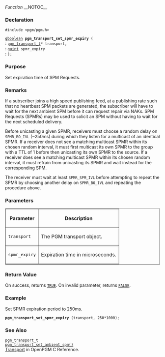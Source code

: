 ''Function''
__NOTOC__
=== Declaration ===
<tt>#include <pgm/pgm.h></tt>

<tt>[http://library.gnome.org/devel/glib/stable/glib-Basic-Types.html#gboolean gboolean] '''pgm_transport_set_spmr_expiry''' (</tt><br>
: <tt>[[2/OpenPGM C Reference/pgm_transport_t|pgm_transport_t]]*     transport,</tt><br>
: <tt>[http://library.gnome.org/devel/glib/stable/glib-Basic-Types.html#guint guint]                     spmr_expiry</tt><br>
: <tt>);</tt>

=== Purpose ===
Set expiration time of SPM Requests.

=== Remarks ===
If a subscriber joins a high speed publishing feed, at a publishing rate such that no heartbeat SPM packets are generated, the subscriber will have to wait for the next ambient SPM before it can request repair via NAKs. SPM Requests (SPMRs) may be used to solicit an SPM without having to wait for the next scheduled delivery.

Before unicasting a given SPMR, receivers must choose a random delay on <tt>SPMR_BO_IVL</tt> (~250ms) during which they listen for a multicast of an identical SPMR.  If a receiver does not see a matching multicast SPMR within its chosen random interval, it must first multicast its own SPMR to the group with a TTL of 1 before then unicasting its own SPMR to the source.  If a receiver does see a matching multicast SPMR within its chosen random interval, it must refrain from unicasting its SPMR and wait instead for the corresponding SPM.

The receiver must wait at least <tt>SPMR_SPM_IVL</tt> before attempting to repeat the SPMR by choosing another delay on <tt>SPMR_BO_IVL</tt> and repeating the procedure above.

=== Parameters ===
<table border="1" cellpadding="5" cellspacing="0">
<tr>
<th>Parameter</th>
<th>Description</th>
</tr>
<tr>
<td><tt>transport</tt></td>
<td>The PGM transport object.</td>
</tr><tr>
<td><tt>spmr_expiry</tt></td>
<td>Expiration time in microseconds.</td>
</tr>
</table>


=== Return Value ===
On success, returns <tt>[http://library.gnome.org/devel/glib/stable/glib-Standard-Macros.html#TRUE--CAPS TRUE]</tt>.  On invalid parameter, returns <tt>[http://library.gnome.org/devel/glib/stable/glib-Standard-Macros.html#FALSE--CAPS FALSE]</tt>.

=== Example ===
Set SPMR expiration period to 250ms.

 '''pgm_transport_set_spmr_expiry''' (transport, 250*1000);

=== See Also ===
<tt>[[2/OpenPGM C Reference/pgm_transport_t|pgm_transport_t]]</tt><br>
<tt>[[2/OpenPGM C Reference/pgm_transport_set_ambient_spm()|pgm_transport_set_ambient_spm()]]</tt><br>
[[2/OpenPGM C Reference/Transport|Transport]] in OpenPGM C Reference.

